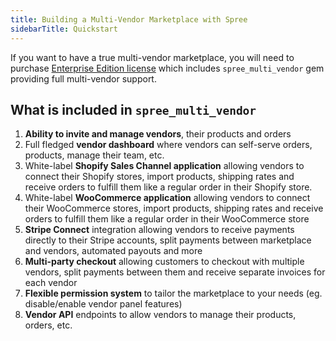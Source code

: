```yaml
---
title: Building a Multi-Vendor Marketplace with Spree
sidebarTitle: Quickstart
---
```


If you want to have a true multi-vendor marketplace, you will need to purchase [Enterprise Edition license](https://spreecommerce.org/pricing) which includes `spree_multi_vendor` gem providing full multi-vendor support.

## What is included in `spree_multi_vendor`

1. **Ability to invite and manage vendors**, their products and orders
2. Full fledged **vendor dashboard** where vendors can self-serve orders, products, manage their team, etc.
3. White-label **Shopify Sales Channel application** allowing vendors to connect their Shopify stores, import products, shipping rates and receive orders to fulfill them like a regular order in their Shopify store.
4. White-label **WooCommerce application** allowing vendors to connect their WooCommerce stores, import products, shipping rates and receive orders to fulfill them like a regular order in their WooCommerce store
5. **Stripe Connect** integration allowing vendors to receive payments directly to their Stripe accounts, split payments between marketplace and vendors, automated payouts and more
6. **Multi-party checkout** allowing customers to checkout with multiple vendors, split payments between them and receive separate invoices for each vendor
7. **Flexible permission system** to tailor the marketplace to your needs (eg. disable/enable vendor panel features)
8. **Vendor API** endpoints to allow vendors to manage their products, orders, etc.